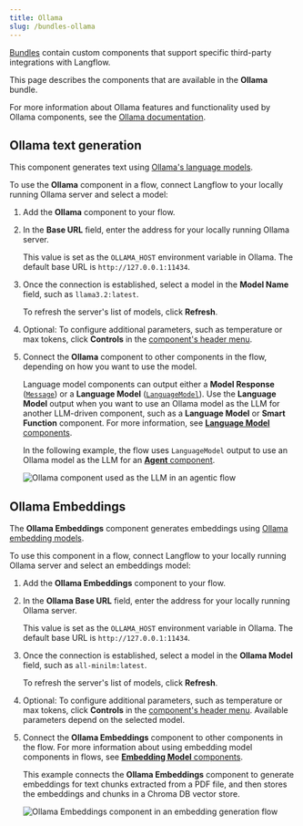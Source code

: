 ```yaml
---
title: Ollama
slug: /bundles-ollama
---
```



[Bundles](/components-bundle-components) contain custom components that support specific third-party integrations with Langflow.

This page describes the components that are available in the **Ollama** bundle.

For more information about Ollama features and functionality used by Ollama components, see the [Ollama documentation](https://ollama.com/).

## Ollama text generation

This component generates text using [Ollama's language models](https://ollama.com/library).

To use the **Ollama** component in a flow, connect Langflow to your locally running Ollama server and select a model:

1. Add the **Ollama** component to your flow.

2. In the **Base URL** field, enter the address for your locally running Ollama server.

    This value is set as the `OLLAMA_HOST` environment variable in Ollama.
    The default base URL is `http://127.0.0.1:11434`.

3. Once the connection is established, select a model in the **Model Name** field, such as `llama3.2:latest`.

    To refresh the server's list of models, click <Icon name="RefreshCw" aria-hidden="true"/> **Refresh**.

4. Optional: To configure additional parameters, such as temperature or max tokens, click <Icon name="SlidersHorizontal" aria-hidden="true"/> **Controls** in the [component's header menu](/concepts-components#component-menus).

5. Connect the **Ollama** component to other components in the flow, depending on how you want to use the model.

    Language model components can output either a **Model Response** ([`Message`](/data-types#message)) or a **Language Model** ([`LanguageModel`](/data-types#languagemodel)). Use the **Language Model** output when you want to use an Ollama model as the LLM for another LLM-driven component, such as a **Language Model** or **Smart Function** component. For more information, see [**Language Model** components](/components-models).

    In the following example, the flow uses `LanguageModel` output to use an Ollama model as the LLM for an [**Agent** component](/components-agents).

    ![Ollama component used as the LLM in an agentic flow](/img/component-ollama-model.png)

## Ollama Embeddings

The **Ollama Embeddings** component generates embeddings using [Ollama embedding models](https://ollama.com/search?c=embedding).

To use this component in a flow, connect Langflow to your locally running Ollama server and select an embeddings model:

1. Add the **Ollama Embeddings** component to your flow.

2. In the **Ollama Base URL** field, enter the address for your locally running Ollama server.

    This value is set as the `OLLAMA_HOST` environment variable in Ollama.
    The default base URL is `http://127.0.0.1:11434`.

3. Once the connection is established, select a model in the **Ollama Model** field, such as `all-minilm:latest`.

    To refresh the server's list of models, click <Icon name="RefreshCw" aria-hidden="true"/> **Refresh**.

4. Optional: To configure additional parameters, such as temperature or max tokens, click <Icon name="SlidersHorizontal" aria-hidden="true"/> **Controls** in the [component's header menu](/concepts-components#component-menus).
Available parameters depend on the selected model.

5. Connect the **Ollama Embeddings** component to other components in the flow.
For more information about using embedding model components in flows, see [**Embedding Model** components](/components-embedding-models).

    This example connects the **Ollama Embeddings** component to generate embeddings for text chunks extracted from a PDF file, and then stores the embeddings and chunks in a Chroma DB vector store.

    ![Ollama Embeddings component in an embedding generation flow](/img/component-ollama-embeddings-chromadb.png)